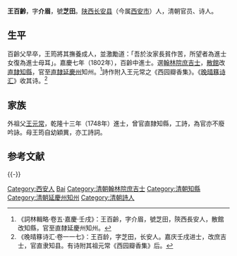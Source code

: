 {{Otheruses|other=名为王介眉的其他人物|王介眉}}

'''王百齡'''，字'''介眉'''，號'''芝田'''。[[陕西|陕西]][[长安县|长安县]]（今属[[西安市|西安市]]）人，清朝官员、诗人。

== 生平 ==
百齡父早卒，王筠將其撫養成人，並激勵道：「吾於汝家長貧作苦，所望者為進士女復為進士母耳」。嘉慶七年（1802年），百齡中進士。選[[翰林院|翰林院]][[庶吉士|庶吉士]]，[[散館|散館]]改[[直隸|直隸]][[知縣|知縣]]，官至[[直隸|直隸]][[延慶州|延慶州]]知州。<ref>《詞林輯略·卷五·嘉慶·壬戌》：王百齡，字介眉，號芝田，陝西長安人，散館改知縣，官至直隸延慶州知州。</ref>詩作附入王元常之《西园瓣香集》。《[[晚晴簃诗汇|晚晴簃诗汇]]》收其诗。<ref>《晚晴簃诗汇·卷一一七》：王百龄，字芝田，长安人。嘉庆壬戌进士，改庶吉士，官直隶知县。有诗附其祖元常《西园瓣香集》后。</ref>

== 家族 ==
外祖父[[王元常|王元常]]，乾隆十三年（1748年）進士，曾官直隸知縣，工詩，為官亦不廢吟詠。母王筠自幼穎異，亦工詩詞。

==参考文献==
{{reflist}}

{{-}}
{{嘉慶七年壬戌科殿試金榜}}

{{Authority control}}

{{DEFAULTSORT:Wang王}}
[[Category:西安人|Category:西安人]]
[[Category:王姓|Bai]]
[[Category:清朝翰林院庶吉士|Category:清朝翰林院庶吉士]]
[[Category:清朝知縣|Category:清朝知縣]]
[[Category:清朝延慶州知州|Category:清朝延慶州知州]]
[[Category:清朝詩人|Category:清朝詩人]]